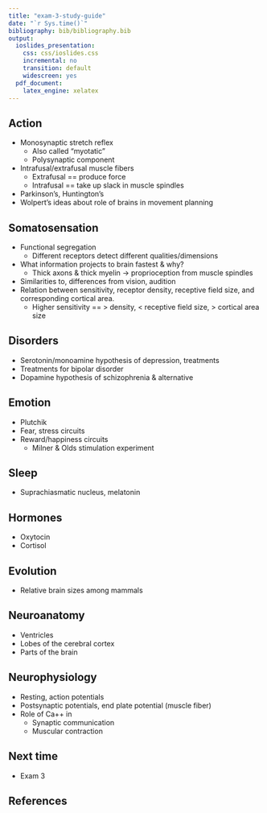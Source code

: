 ```yaml
---
title: "exam-3-study-guide"
date: "`r Sys.time()`"
bibliography: bib/bibliography.bib
output:
  ioslides_presentation:
    css: css/ioslides.css
    incremental: no
    transition: default
    widescreen: yes
  pdf_document:
    latex_engine: xelatex
---
```


## Action

- Monosynaptic stretch reflex
    - Also called "myotatic"
    - Polysynaptic component
- Intrafusal/extrafusal muscle fibers
    - Extrafusal == produce force
    - Intrafusal == take up slack in muscle spindles
- Parkinson's, Huntington's
- Wolpert's ideas about role of brains in movement planning

## Somatosensation

- Functional segregation
    - Different receptors detect different qualities/dimensions
- What information projects to brain fastest & why?
    - Thick axons & thick myelin -> proprioception from muscle spindles
- Similarities to, differences from vision, audition
- Relation between sensitivity, receptor density, receptive field size, and corresponding cortical area.
    - Higher sensitivity == > density, < receptive field size, > cortical area size

## Disorders

- Serotonin/monoamine hypothesis of depression, treatments
- Treatments for bipolar disorder
- Dopamine hypothesis of schizophrenia & alternative

## Emotion

- Plutchik
- Fear, stress circuits
- Reward/happiness circuits
    - Milner & Olds stimulation experiment

## Sleep

- Suprachiasmatic nucleus, melatonin

## Hormones

- Oxytocin
- Cortisol

## Evolution

- Relative brain sizes among mammals

## Neuroanatomy

- Ventricles
- Lobes of the cerebral cortex
- Parts of the brain

## Neurophysiology

- Resting, action potentials
- Postsynaptic potentials, end plate potential (muscle fiber)
- Role of Ca++ in
    - Synaptic communication
    - Muscular contraction

## Next time

- Exam 3

## References {.smaller}

